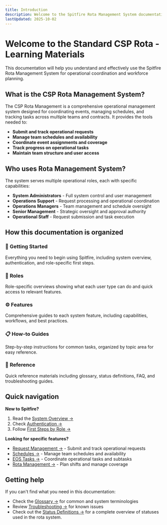 ```yaml
---
title: Introduction
description: Welcome to the Spitfire Rota Management System documentation
lastUpdated: 2025-10-02
---
```




# Welcome to the Standard CSP Rota - Learning Materials


This documentation will help you understand and effectively use the Spitfire Rota Management System for operational coordination and workforce planning.

## What is the CSP Rota Management System?

The CSP Rota Management is a comprehensive operational management system designed for coordinating events, managing schedules, and tracking tasks across multiple teams and contracts. It provides the tools needed to:

- **Submit and track operational requests**
- **Manage team schedules and availability**
- **Coordinate event assignments and coverage**
- **Track progress on operational tasks**
- **Maintain team structure and user access**

## Who uses Rota Management System?

The system serves multiple operational roles, each with specific capabilities:

- <Badge text="Admin" variant="danger" /> **System Administrators** - Full system control and user management
- <Badge text="Operations Support" variant="caution" /> **Operations Support** - Request processing and operational coordination
- <Badge text="Operations Manager" variant="success" /> **Operations Managers** - Team management and schedule oversight
- <Badge text="COO" variant="tip" /> **Senior Management** - Strategic oversight and approval authority
- <Badge text="Operational Staff" variant="note" /> **Operational Staff** - Request submission and task execution

## How this documentation is organized

### 🚀 **Getting Started**
Everything you need to begin using Spitfire, including system overview, authentication, and role-specific first steps.

### 👥 **Roles**
Role-specific overviews showing what each user type can do and quick access to relevant features.

### ⚙️ **Features**
Comprehensive guides to each system feature, including capabilities, workflows, and best practices.

### 📋 **How-to Guides**
Step-by-step instructions for common tasks, organized by topic area for easy reference.

### 📖 **Reference**
Quick reference materials including glossary, status definitions, FAQ, and troubleshooting guides.

## Quick navigation

**New to Spitfire?**
1. Read the [System Overview →](/getting-started/system-overview)
2. Check [Authentication →](/getting-started/authentication)
3. Follow [First Steps by Role →](getting-started/first-steps)

**Looking for specific features?**
- [Request Management →](features/management/request-management) - Submit and track operational requests
- [Schedules →](features/scheduling/schedules) - Manage team schedules and availability
- [EOS Tasks →](features/management/eos-actions) - Coordinate operational tasks and subtasks
- [Rota Management →](features/scheduling/rota-management) - Plan shifts and manage coverage

## Getting help

If you can't find what you need in this documentation:

- Check the [Glossary →](references/glossary) for common and system terminologies
- Review [Troubleshooting →](references/troubleshooting) for known issues
- Check out the [Status Definitions →](references/status-definitions) for a complete overview of statuses used in the rota system.
